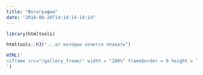 ```yaml
---
title: "Фотографии"
date: "2018-08-20T14:14:14-14:14"
---
```


```r
library(htmltools)

htmltools::h3("...от которых хочется плакать")
```

```r

HTML('
<iframe src="/gallery_frame/" width = "100%" frameborder = 0 height = "1000px" sandbox="allow-same-origin allow-scripts"></iframe>
')

```

